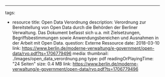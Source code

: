 ---
tags:
  - resource
title: Open Data Verordnung
description: Verordnung zur Bereitstellung von Open Data durch die Behörden der Berliner Verwaltung. Das Dokument befasst sich u.a. mit Zielsetzungen, Begriffsbestimmungen sowie Anwendungsbereichen und Ausnahmen in der Arbeit mit Open Data.
question: Externe Ressource
date: 2018-03-10
link: https://www.berlin.de/moderne-verwaltung/e-government/open-data/rvo.pdf?ts=1706779496
media:
  thumbnail: ./images/open_data_verordnung.png
  type: pdf
  readingOrPlayingTime: "24 Seiten"
  size: 0.4 MB
  link: https://www.berlin.de/moderne-verwaltung/e-government/open-data/rvo.pdf?ts=1706779496
